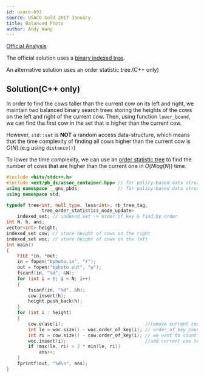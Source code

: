 ```yaml
---
id: usaco-693
source: USACO Gold 2017 January
title: Balanced Photo
author: Andy Wang
---
```


[Official Analysis](http://usaco.org/current/data/sol_bphoto_gold_jan17.html)

The official solution uses a [binary indexed tree](https://usaco.guide/gold/PURS/#binary-indexed-tree).

An alternative solution uses an order statistic tree.(C++ only)

## Solution(C++ only)

In order to find the cows taller than the current cow on its left and right, we maintain two balanced binary search trees storing the heights of the cows on the left and right of the current cow. Then, using function `lower_bound`, we can find the first cow in the set that is higher than the current cow. 

However, `std::set` is **NOT** a random access data-structure, which means that the time complexity of finding all cows higher than the current cow is $O(N)$.(e.g using `distance()`)

To lower the time complexity, we can use an [order statistic tree](https://usaco.guide/gold/PURS/#order-statistic-tree) to find the number of cows that are higher than the current one in $O(Nlog(N))$ time.

<LanguageSection>
<CPPSection>

```cpp
#include <bits/stdc++.h>
#include <ext/pb_ds/assoc_container.hpp> // for policy-based data structures
using namespace __gnu_pbds;				 // for policy-based data structures
using namespace std;

typedef tree<int, null_type, less<int>, rb_tree_tag,
			 tree_order_statistics_node_update>
	indexed_set; // indexed_set -> order_of_key & find_by_order
int N, h, ans;
vector<int> height;
indexed_set cow; // store height of cows on the right
indexed_set woc; // store height of cows on the left
int main()
{
	FILE *in, *out;
	in = fopen("bphoto.in", "r");
	out = fopen("bphoto.out", "w");
	fscanf(in, "%d", &N);
	for (int i = 0; i < N; i++)
	{
		fscanf(in, "%d", &h);
		cow.insert(h);
		height.push_back(h);
	}
	for (int i : height)
	{
		cow.erase(i);							   //remove current cow from right
		int le = woc.size() - woc.order_of_key(i); // order_of_key counts the number of elements in the set that are strictly less than i
		int ri = cow.size() - cow.order_of_key(i); // we want to count the number of elemtns that are larger than i
		woc.insert(i);							   //add current cow to left
		if (max(le, ri) > 2 * min(le, ri))
			ans++;
	}
	fprintf(out, "%d\n", ans);
}
```

</CPPSection>
</LanguageSection>
